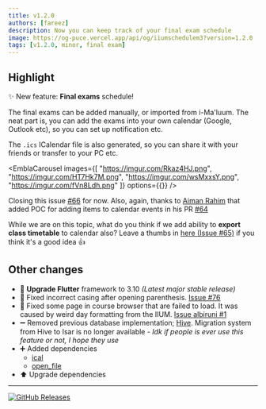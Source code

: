 ```yaml
---
title: v1.2.0
authors: [fareez]
description: Now you can keep track of your final exam schedule
image: https://og-puce.vercel.app/api/og/iiumschedulem3?version=1.2.0
tags: [v1.2.0, minor, final exam]
---
```



## Highlight

✨ New feature: **Final exams** schedule!

The final exams can be added manually, or imported from i-Ma'luum. The neat part is, you
can add the exams into your own calendar (Google, Outlook etc), so you can set up notification etc.

The `.ics` ICalendar file is also generated, so you can share it with your friends or transfer to your PC etc.


<EmblaCarousel 
  images={[
    "https://imgur.com/Rkaz4HJ.png",
    "https://imgur.com/HT7Hk7M.png",
    "https://imgur.com/wsMxxsY.png",
    "https://imgur.com/fVn8Ldh.png"
  ]} 
  options={{}} 
/>

Closing this issue [#66](https://github.com/iqfareez/iium_schedule/issues/66) for now. Also, again, thanks to [Aiman Rahim](https://plashspeed-aiman.github.io/) that added POC
for adding items to calendar events in his PR [#64](https://github.com/iqfareez/iium_schedule/pull/64)

While we are on this topic, what do you think if we add ability to **export class timetable** to calendar also?
Leave a thumbs in [here (Issue #65)](https://github.com/iqfareez/iium_schedule/issues/65) if you think it's a good idea 👍

## Other changes

- 💙 **Upgrade Flutter** framework to 3.10 _(Latest major stable release)_
- 🐛 Fixed incorrect casing after opening parenthesis. [Issue #76](https://github.com/iqfareez/iium_schedule/issues/76)
- 🐛 Fixed some page in course browser that are failed to load. It was caused by weird day formatting from the IIUM. [Issue albiruni #1](https://github.com/iqfareez/albiruni/issues/1#issuecomment-1470978605)
- ➖ Removed previous database implementation; [Hive](https://pub.dev/packages/hive). Migration system from Hive to Isar is no longer available - _Idk if people
  is ever use this feature or not, I hope they use_
- ➕ Added dependencies
  - [ical](https://pub.dev/packages/ical)
  - [open_file](https://pub.dev/packages/open_file)
- ⬆️ Upgrade dependencies

---

[![GitHub Releases](https://img.shields.io/badge/view%20on%20github-%23121011.svg?style=for-the-badge&logo=github&logoColor=white)](https://github.com/iqfareez/iium_schedule/releases/tag/1.2.0%2B32)
